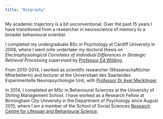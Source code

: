 ```yaml
---
title: "Biography"
---
```

  
  
My academic trajectory is a bit unconventional. Over the past 15 years I have transitioned from a researcher in neuroscience of memory to a broader behavioural scientist.

I completed my undergraduate BSc in Psychology at Cardiff University in 2006, where I went onto undertake my doctoral thesis on _Electrophysiological Correlates of Individual Differences in Strategic Retrieval Processing_ supervised by [Professor Ed Wilding](https://www.birmingham.ac.uk/staff/profiles/psychology/wilding-edward.aspx).

From 2010-2014, I worked as scientific researcher (Wissenschaftlicher Mitarbeiterin) and lecturer at the Universitaet des Saarlandes Experimentelle Neuropsychologie Unit, with [Professor Dr Axel Mecklinger](http://www.neuro.psychologie.uni-saarland.de/pages/staff/staff_lebenslauf/mecklinger.html). 

In 2014, I completed an MSc in Behavioural Sciences at the University of Stirling Management School. I have worked as a Research Fellow at Birmingham City University in the Department of Psychology since August 2015, where I am a member of the School of Social Sciences [Research Centre for Lifespan and Behavioural Science](https://www.bcu.ac.uk/social-sciences/research/lifespan-and-behavioural-science#:~:text=Investigating%20and%20developing%20understanding%20of,emotional%20development%20throughout%20the%20lifespan.).

